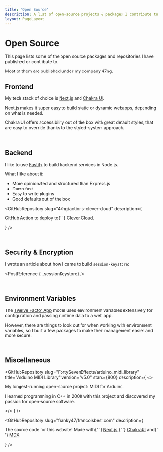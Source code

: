```yaml
---
title: 'Open Source'
description: A list of open-source projects & packages I contribute to.
layout: PageLayout
---
```



# Open Source

This page lists some of the open source packages and repositories I have published or contribute to.

Most of them are published under my company [47ng](https://github.com/47ng).

## Frontend

My tech stack of choice is [Next.js](https://nextjs.org) and [Chakra UI](https://chakra-ui.com).

Next.js makes it super easy to build static or dynamic webapps, depending on
what is needed.

Chakra UI offers accessibility out of the box with great default styles, that are
easy to override thanks to the styled-system approach.

<GitHubRepository
  slug="47ng/chakra-next"
  description="Opinionated design system for React, based on Chakra UI + Next.js, written in TypeScript"
  npm="@47ng/chakra-next"
  version="v2.4.2"
/>

<br />

## Backend

I like to use [Fastify](https://fastify.io) to build backend services in Node.js.

What I like about it:

- More opinionated and structured than Express.js
- Damn fast
- Easy to write plugins
- Good defaults out of the box

<GitHubRepository
  slug="47ng/fastify-micro"
  description="Opinionated Node.js microservices framework built on fastify ⚡️"
  npm="fastify-micro"
/>

<GitHubRepository
  slug="fastify-cron"
  description="Run cron jobs alongside your Fastify server 👷"
  npm="fastify-cron"
/>

<GitHubRepository
  slug="47ng/actions-clever-cloud"
  description={
    <p mb={0}>
      GitHub Action to deploy to{' '}
      <a href="https://www.clever-cloud.com"> Clever Cloud</a>.
    </p>
  }
/>

<br />

## Security & Encryption

<GitHubRepository
  slug="47ng/session-keystore"
  description="Secure cryptographic key storage in the browser and Node.js"
  npm="session-keystore"
/>

I wrote an article about how I came to build `session-keystore`:


<PostReference {...sessionKeystore} />

<GitHubRepository
  slug="47ng/cloak"
  description="Serialized AES-GCM 256 encryption, decryption and key management in the browser & Node.js"
  npm="@47ng/cloak"
/>

<br />

## Environment Variables

The [Twelve Factor App](https://12factor.net/config) model uses environment
variables extensively for configuration and passing runtime data to a web app.

However, there are things to look out for when working with environment
variables, so I built a few packages to make their management easier and more
secure:

<GitHubRepository
  slug="47ng/redact-env"
  description="Redact values of critical environment variables in a string"
  npm="redact-env"
/>

<GitHubRepository
  slug="47ng/env-alias"
  description="Define aliases for environment variables and bind them at runtime"
  npm="env-alias"
/>

<GitHubRepository
  slug="47ng/check-env"
  description="Check that required environment variables are set for your app"
  npm="@47ng/check-env"
/>

<br />

## Miscellaneous

<GitHubRepository
  slug="FortySevenEffects/arduino_midi_library"
  title="Arduino MIDI Library"
  version="v5.0"
  stars={800}
  description={
    <>
      <p>My longest-running open-source project: MIDI for Arduino.</p>
      <p mb={0}>
        I learned programming in C++ in 2008 with this project and discovered my
        passion for open-source software.
      </p>
    </>
  }
/>

<GitHubRepository
  slug="47ng/codec"
  description="Universal conversion of Uint8Array from/into UTF-8, base64url and hex in the browser and Node.js"
  npm="@47ng/codec"
/>

<GitHubRepository
  slug="franky47/francoisbest.com"
  description={
    <p mb={0}>
      The source code for this website! Made with{' '}
      <a href="https://nextjs.org">Next.js</a>,{' '}
      <a href="https://chakra-ui.com">ChakraUI</a> and{' '}
      <a href="https://mdxjs.com/">MDX</a>.
    </p>
  }
/>
